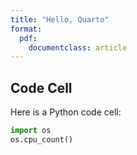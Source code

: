 ```yaml
---
title: "Hello, Quarto"
format: 
  pdf:
    documentclass: article
---
```

## Code Cell

Here is a Python code cell:

```python
import os
os.cpu_count()

```


